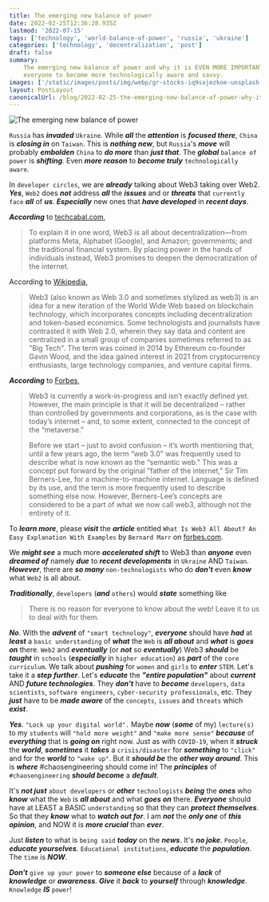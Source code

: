 ```yaml
---
title: The emerging new balance of power
date: 2022-02-25T12:36:28.935Z
lastmod: '2022-07-15'
tags: ['technology', 'world-balance-of-power', 'russia', 'ukraine']
categories: ['technology', 'decentralization', 'post']
draft: false
summary:
    The emerging new balance of power and why it is EVEN MORE IMPORTANT for
    everyone to become more technologically aware and savvy.
images: ['/static/images/posts/img/webp/gr-stocks-iq9sajezkoe-unsplash.webp']
layout: PostLayout
canonicalUrl: /blog/2022-02-25-the-emerging-new-balance-of-power-why-it-is-even-more-important-for-everyone-to-become-more-technologically-aware-and-savvy
---
```


![The emerging new balance of power](/static/images/posts/img/webp/gr-stocks-iq9sajezkoe-unsplash.webp)

`Russia` has **_invaded_** `Ukraine`. While **_all_** the **_attention_** is
**_focused there_**, `China` is **_closing in_** on `Taiwan`. This is **_nothing
new_**, but `Russia`'s **_move_** will probably **_embolden_** `China` to **_do
more_** than **_just that_**. The **_global_** `balance of power` is
**_shifting_**. Even **_more reason_** to **_become truly_**
`technologically aware`.

In `developer circles`, we are **_already_** talking about Web3 taking over
Web2. **_Yes_**, `Web2` does **_not_** address **_all_** the **_issues_** and or
**_threats_** that `currently face` **_all_** of **_us_**. **_Especially_** new
ones that **_have developed_** in **_recent days_**.

**_According_** to
[techcabal.com](https://techcabal.com/2022/01/18/what-exactly-is-web3/),

> To explain it in one word, Web3 is all about decentralization—from platforms
> Meta, Alphabet (Google), and Amazon; governments; and the traditional
> financial system. By placing power in the hands of individuals instead, Web3
> promises to deepen the democratization of the internet.

According to [Wikipedia](https://en.wikipedia.org/wiki/Web3),

> Web3 (also known as Web 3.0 and sometimes stylized as web3) is an idea for a
> new iteration of the World Wide Web based on blockchain technology, which
> incorporates concepts including decentralization and token-based economics.
> Some technologists and journalists have contrasted it with Web 2.0, wherein
> they say data and content are centralized in a small group of companies
> sometimes referred to as "Big Tech". The term was coined in 2014 by Ethereum
> co-founder Gavin Wood, and the idea gained interest in 2021 from
> cryptocurrency enthusiasts, large technology companies, and venture capital
> firms.

**_According_** to
[Forbes](https://www.forbes.com/sites/bernardmarr/2022/01/24/what-is-web3-all-about-an-easy-explanation-with-examples/),

> Web3 is currently a work-in-progress and isn’t exactly defined yet. However,
> the main principle is that it will be decentralized – rather than controlled
> by governments and corporations, as is the case with today’s internet – and,
> to some extent, connected to the concept of the “metaverse."
>
> Before we start – just to avoid confusion – it’s worth mentioning that, until
> a few years ago, the term “web 3.0” was frequently used to describe what is
> now known as the “semantic web." This was a concept put forward by the
> original "father of the internet," Sir Tim Berners-Lee, for a
> machine-to-machine internet. Language is defined by its use, and the term is
> more frequently used to describe something else now. However, Berners-Lee’s
> concepts are considered to be a part of what we now call web3, although not
> the entirety of it.

To **_learn more_**, please **_visit_** the **_article_** entitled
`What Is Web3 All About? An Easy Explanation With Examples` by `Bernard Marr` on
[forbes.com](https://www.forbes.com/sites/bernardmarr/2022/01/24/what-is-web3-all-about-an-easy-explanation-with-examples/).

We **_might see_** a much more **_accelerated shift_** to Web3 than **_anyone_**
even **_dreamed of_** namely **_due_** to **_recent developments_** in `Ukraine`
AND `Taiwan`. **_However_**, there are **_so many_** `non-technologists` who do
**_don't_** even **_know_** what `Web2` is all about.

**_Traditionally_**, `developers` (**_and_** `others`) would **_state_**
something like

> There is no reason for everyone to know about the web! Leave it to us to deal
> with for them.

**_No_**. With the **_advent_** of `"smart technology"`, **_everyone_** should
have **_had_** at **_least_** a `basic understanding` of **_what_** the `Web` is
**_all about_** and **_what_** is **_goes on_** there. `Web2` and
**_eventually_** (or **_not_** so **_eventually_**) Web3 **_should_** be
**_taught_** in `schools` (**_especially_** in `higher education`) as **_part_**
of the `core curriculum`. We talk about **_pushing_** for `women` and `girls` to
**_enter_** `STEM`. Let's take it a **_step further_**. Let's **_educate_** the
**_"entire population"_** about **_current_** AND **_future technologies_**.
They **_don't_** have to **_become_** `developers`, `data scientists`,
`software engineers`, `cyber-security professionals`, etc. They **_just_** have
to be **_made aware_** of the `concepts`, `issues` and `threats` which
**_exist_**.

**_Yes_**. `"Lock up your digital world".` Maybe **_now_** (**_some_** of my)
`lecture(s)` to my `students` will `"hold more weight"` and `"make more sense"`
**_because_** of **_everything_** that is **_going on_** right now. Just as with
`COVID-19`, when it **_struck_** the **_world_**, **_sometimes_** it **_takes_**
a `crisis/disaster` for **_something_** to `"click"` and for the **_world_** to
`"wake up"`. But it **_should be_** the **_other way around_**. This is
**_where_** #chaosengineering should come in! The **_principles_** of
`#chaosengineering` **_should become_** a **_default_**.

It's **_not just_** `about developers` or **_other_** `technologists`
**_being_** the **_ones_** who **_know_** what the `Web` is **_all about_** and
what **_goes on_** there. **_Everyone_** should have at LEAST a BASIC
`understanding` so that they can **_protect themselves_**. So that they
**_know_** what to **_watch out for_**. I am **_not_** the **_only one_** of
**_this opinion_**, and NOW it is **_more crucial_** than **_ever_**.

Just **_listen_** to what is `being said` **_today_** on the **_news_**. It's
**_no joke_**. `People`, **_educate yourselves_**. `Educational institutions`,
**_educate_** the **_population_**. The `time` is **_NOW_**.

**_Don't_** `give up your power` to **_someone else_** because of a **_lack_**
of **_knowledge_** or **_awareness_**. **_Give_** it **_back_** to
**_yourself_** through **_knowledge_**. `Knowledge` **_IS_** `power`!
